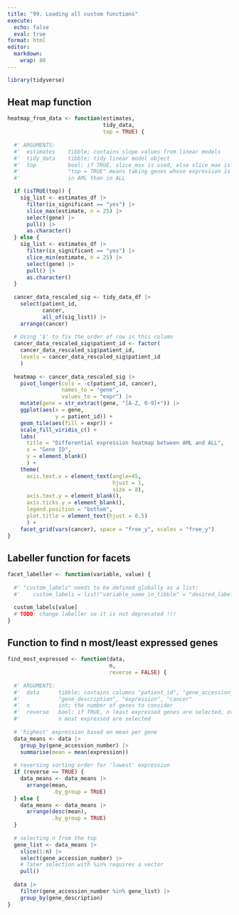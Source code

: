 ```yaml
---
title: "99. Loading all custom functions"
execute: 
  echo: false
  eval: true
format: html
editor: 
  markdown: 
    wrap: 80
---
```


```r
library(tidyverse)
```

## Heat map function

```r
heatmap_from_data <- function(estimates,
                              tidy_data,
                              top = TRUE) {
  
  #' ARGUMENTS:
  #'  estimates    tibble; contains slope values from linear models
  #'  tidy_data    tibble; tidy linear model object
  #'  top          bool; if TRUE, slice_max is used, else slice_max is used;
  #'               "top = TRUE" means taking genes whose expression is higher
  #'               in AML than in ALL

  if (isTRUE(top)) {
    sig_list <- estimates_df |>
      filter(is_significant == "yes") |>
      slice_max(estimate, n = 25) |>
      select(gene) |>
      pull() |>
      as.character()
  } else {
    sig_list <- estimates_df |>
      filter(is_significant == "yes") |>
      slice_min(estimate, n = 25) |>
      select(gene) |>
      pull() |>
      as.character()
  }
  
  cancer_data_rescaled_sig <- tidy_data_df |> 
    select(patient_id,
           cancer,
           all_of(sig_list)) |>
    arrange(cancer)
  
  # Using '$' to fix the order of row in this column
  cancer_data_rescaled_sig$patient_id <- factor(
    cancer_data_rescaled_sig$patient_id, 
    levels = cancer_data_rescaled_sig$patient_id
    )
    
  heatmap <- cancer_data_rescaled_sig |>
    pivot_longer(cols = -c(patient_id, cancer),
                 names_to = "gene",
                 values_to = "expr") |>
    mutate(gene = str_extract(gene, "[A-Z, 0-9]+")) |>
    ggplot(aes(x = gene,
               y = patient_id)) +
    geom_tile(aes(fill = expr)) +
    scale_fill_viridis_c() +
    labs(
      title = "Differential expression heatmap between AML and ALL",
      x = "Gene ID",
      y = element_blank()
      ) +
    theme(
      axis.text.x = element_text(angle=45,
                                 hjust = 1,
                                 size = 8),
      axis.text.y = element_blank(),
      axis.ticks.y = element_blank(),
      legend.position = "bottom",
      plot.title = element_text(hjust = 0.5)
      ) +
    facet_grid(vars(cancer), space = "free_y", scales = "free_y")
}
```

## Labeller function for facets

```r
facet_labeller <- function(variable, value) {
  
  #' "custom_labels" needs to be defined globally as a list:
  #'    custom_labels = list("variable_name_in_tibble" = "desired_label", [...])

  custom_labels[value]
  # TODO: change labeller so it is not deprecated !!!
}
```

## Function to find n most/least expressed genes

```r
find_most_expressed <- function(data,
                                n,
                                reverse = FALSE) {
  
  #' ARGUMENTS:
  #'  data      tibble; contains columns "patient_id", "gene_accession_number",
  #'            "gene_description", "expression", "cancer"
  #'  n         int; the number of genes to consider
  #'  reverse   bool; if TRUE, n least expressed genes are selected, otherwise
  #'            n most expressed are selected
  
  # 'highest' expression based on mean per gene
  data_means <- data |> 
    group_by(gene_accession_number) |> 
    summarise(mean = mean(expression))
  
  # reversing sorting order for 'lowest' expression
  if (reverse == TRUE) {
    data_means <- data_means |>
      arrange(mean,
              .by_group = TRUE)
  } else {
    data_means <- data_means |> 
      arrange(desc(mean),
              .by_group = TRUE)
  }
  
  # selecting n from the top
  gene_list <- data_means |> 
    slice(1:n) |> 
    select(gene_accession_number) |>
    # later selection with %in% requires a vector
    pull()
  
  data |> 
    filter(gene_accession_number %in% gene_list) |> 
    group_by(gene_description)
}
```